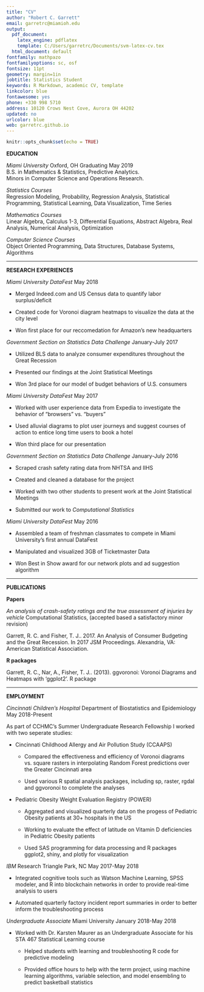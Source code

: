```yaml
---
title: "CV"
author: "Robert C. Garrett"
email: garretrc@miamioh.edu
output:
  pdf_document:
    latex_engine: pdflatex
    template: C:/Users/garretrc/Documents/svm-latex-cv.tex
  html_document: default
fontfamily: mathpazo
fontfamilyoptions: sc, osf
fontsize: 11pt
geometry: margin=1in
jobtitle: Statistics Student
keywords: R Markdown, academic CV, template
linkcolor: blue
fontawesome: yes
phone: +330 998 5710
address: 10120 Crows Nest Cove, Aurora OH 44202
updated: no
urlcolor: blue
web: garretrc.github.io
---
```


```r
knitr::opts_chunk$set(echo = TRUE)
```

\vspace{4mm}

**EDUCATION**  

*Miami University* Oxford, OH \hfill Graduating May 2019  
B.S. in Mathematics & Statistics, Predictive Analytics.  
Minors in Computer Science and Operations Research.

*Statistics Courses*  
Regression Modeling, Probability, Regression Analysis, Statistical Programming, Statistical Learning, Data Visualization, Time Series

*Mathematics Courses*  
Linear Algebra, Calculus 1-3, Differential Equations, Abstract Algebra, Real Analysis, Numerical Analysis, Optimization

*Computer Science Courses*  
Object Oriented Programming, Data Structures, Database Systems, Algorithms

***

**RESEARCH EXPERIENCES**

*Miami University DataFest* \hfill May 2018

- Merged Indeed.com and US Census data to quantify labor surplus/deficit

- Created code for Voronoi diagram heatmaps to visualize the data at the city level

- Won first place for our reccomedation for Amazon's new headquarters


*Government Section on Statistics Data Challenge* \hfill January-July 2017  

- Utilized BLS data to analyze consumer expenditures throughout the Great Recession

- Presented our findings at the Joint Statistical Meetings

- Won 3rd place for our model of budget behaviors of U.S. consumers


*Miami University DataFest* \hfill May 2017  

- Worked with user experience data from Expedia to investigate the behavior of "browsers" vs. "buyers"  

- Used alluvial diagrams to plot user journeys and suggest courses of action to entice long time users to book a hotel   

- Won third place for our presentation    


*Government Section on Statistics Data Challenge* \hfill January-July 2016  

- Scraped crash safety rating data from NHTSA and IIHS

- Created and cleaned a database for the project

- Worked with two other students to present work at the Joint Statistical Meetings 

- Submitted our work to *Computational Statistics*  


*Miami University DataFest* \hfill May 2016  

- Assembled a team of freshman classmates to compete in Miami University's first annual DataFest

- Manipulated and visualized 3GB of Ticketmaster Data

- Won Best in Show award for our network plots and ad suggestion algorithm  


***

**PUBLICATIONS**

**Papers**

*An analysis of crash-safety ratings and the true assessment of injuries by vehicle* Computational Statistics, (accepted based a satisfactory minor revision)

Garrett, R. C. and Fisher, T. J.. 2017. An Analysis of Consumer Budgeting and the Great Recession. In 2017 JSM Proceedings. Alexandria, VA: American Statistical Association.

**R packages**

Garrett, R. C., Nar, A., Fisher, T. J.. (2013).  ggvoronoi: Voronoi Diagrams and Heatmaps with 'ggplot2'. R package

***


**EMPLOYMENT**

*Cincinnati Children's Hospital* Department of Biostatistics and Epidemiology \hfill May 2018-Present

As part of CCHMC's Summer Undergraduate Research Fellowship I worked with two seperate studies:

- Cincinnati Childhood Allergy and Air Pollution Study (CCAAPS)

    + Compared the effectiveness and efficiency of Voronoi diagrams vs. square rasters in interpolating Random Forest predictions over the Greater Cincinnati area
    
    + Used various R spatial analysis packages, including sp, raster, rgdal and ggvoronoi to complete the analyses

- Pediatric Obesity Weight Evaluation Registry (POWER)

    + Aggregated and visualized quarterly data on the progess of Pediatric Obesity patients at 30+ hospitals in the US

    + Working to evaluate the effect of latitude on Vitamin D deficiencies in Pediatric Obesity patients
    
    + Used SAS programming for data processing and R packages ggplot2, shiny, and plotly for visualization


*IBM* Research Triangle Park, NC \hfill May 2017-May 2018  

- Integrated cognitive tools such as Watson Machine Learning, SPSS modeler, and R into blockchain networks in order to provide real-time analysis to users

- Automated quarterly factory incident report summaries in order to better inform the troubleshooting process

*Undergraduate Associate* Miami University \hfill January 2018-May 2018

- Worked with Dr. Karsten Maurer as an Undergraduate Associate for his STA 467 Statistical Learning course

    + Helped students with learning and troubleshooting R code for predictive modeling

    + Provided office hours to help with the term project, using machine learning algorithms, variable selection, and model ensembling to predict basketball statistics
